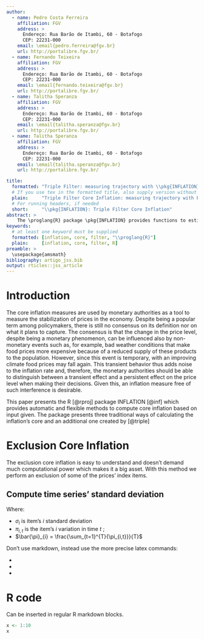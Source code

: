 ```yaml
---
author:
  - name: Pedro Costa Ferreira
    affiliation: FGV
    address: >
      Endereço: Rua Barão de Itambi, 60 - Botafogo
      CEP: 22231-000
    email: \email{pedro.ferreira@fgv.br}
    url: http://portalibre.fgv.br/
  - name: Fernando Teixeira
    affiliation: FGV
    address: >
      Endereço: Rua Barão de Itambi, 60 - Botafogo
      CEP: 22231-000
    email: \email{fernando.teixeira@fgv.br}
    url: http://portalibre.fgv.br/
  - name: Talitha Speranza
    affiliation: FGV
    address: >
      Endereço: Rua Barão de Itambi, 60 - Botafogo
      CEP: 22231-000
    email: \email{talitha.speranza@fgv.br}
    url: http://portalibre.fgv.br/
  - name: Talitha Speranza
    affiliation: FGV
    address: >
      Endereço: Rua Barão de Itambi, 60 - Botafogo
      CEP: 22231-000
    email: \email{talitha.speranza@fgv.br}
    url: http://portalibre.fgv.br/

title:
  formatted: "Triple Filter: measuring trajectory with \\pkg{INFLATION}"
  # If you use tex in the formatted title, also supply version without
  plain:     "Triple Filter Core Inflation: measuring trajectory with Package INFLATION"
  # For running headers, if needed
  short:     "\\pkg{INFLATION}: Triple Filter Core Inflation"
abstract: > 
    The \proglang{R} package \pkg{INFLATION} provides functions to estimate the core inflation. Apart from the established exclusion (\code{core.ex}), trimming (\code{core.ma}) and double weighting (\code{core.dp}) core inflation filters the package brings a new way to estimate core inflation. In countries with higher inflation rates than traditional OECD countries, as is the case of Brazil, the existent filters do not seem to deliver much information about prices' level. To address this issue, we implement the Triple-Filter core inflation. This method consists of trimming the mean with smoothed items, perform a seasonal adjustment and finally applying moving average. This paper constitutes a companion paper to the package, introducing the core functions parameters, detailing all the core estimation techniques and providing implementation details. It also presents examples where the Triple Filter outperforms the more orthodox alternatives. 
keywords:
  # at least one keyword must be supplied
  formatted: [inflation, core, filter, "\\proglang{R}"]
  plain:     [inflation, core, filter, R]
preamble: >
  \usepackage{amsmath}
bibliography: artigo_jss.bib
output: rticles::jss_article
---
```


# Introduction

The core inflation measures are used by monetary authorities as a tool to measure the stabilization of prices in the economy. Despite being a popular term among policymakers, there is still no consensus on its definition nor on what it plans to capture. The consensus is that the change in the price level, despite being a monetary phenomenon, can be influenced also by non-monetary events such as, for example, bad weather conditions that make food prices more expensive because of a reduced supply of these products to the population. However, since this event is temporary, with an improving climate food prices may fall again. This transient behavior thus adds noise to the inflation rate and, therefore, the monetary authorities should be able to distinguish between a transient effect and a persistent effect on the price level when making their decisions. Given this, an inflation measure free of such interference is desirable.



This paper presents the R [@rproj] package INFLATION [@inf] which provides automatic and flexible methods to compute core inflation based on input given. The package presents three traditional ways of calculating the inflation's core and an additional one created by [@triple]


# Exclusion Core Inflation

The exclusion core inflation is easy to understand and doesn't demand much computational power which makes it a big asset. With this method we perform an exclusion of some of the prices' index items. 

## Compute time series' standard deviation

\begin{align}
\sigma_{i} = \sqrt{\frac{\sum\nolimits_{t=1}^{T}{(\pi_{i,t}-\bar{\pi}_{i}})^2}{T-1}}
\end{align}

Where:

* $\sigma_i$ is item's $i$ standard deviation
* $\pi_{i,t}$ is the item's $i$ variation in time $t$ ; 
* $\bar{\pi}_{i} = \frac{\sum_{t=1}^{T}{\pi_{i,t}}}{T}$


Don't use markdown, instead use the more precise latex commands:

* \proglang{Java}
* \pkg{plyr}
* \code{print("abc")}

# R code

Can be inserted in regular R markdown blocks.

```r
x <- 1:10
x
```
